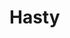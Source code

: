 
# Hasty

<ProjectDetails
  region="Stormlands"
  house="undefined"
  type="Keep"
  status="Completed"
  warp="/warp hasty"
  projectLead="HowyJ"
  dateStarted="Invalid Date"
  dateCompleted="September 30, 2014"
/>


